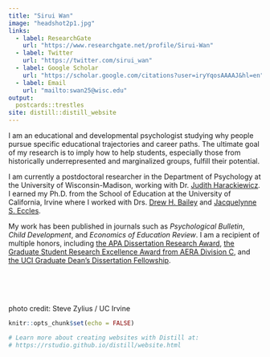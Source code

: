 ```yaml
---
title: "Sirui Wan" 
image: "headshot2p1.jpg" 
links:
  - label: ResearchGate
    url: "https://www.researchgate.net/profile/Sirui-Wan"
  - label: Twitter
    url: "https://twitter.com/sirui_wan"
  - label: Google Scholar
    url: "https://scholar.google.com/citations?user=iryYqosAAAAJ&hl=en"
  - label: Email
    url: "mailto:swan25@wisc.edu"
output:
  postcards::trestles
site: distill::distill_website
---
```


I am an educational and developmental psychologist studying why people pursue specific educational trajectories and career paths. The ultimate goal of my research is to imply how to help students, especially those from historically underrepresented and marginalized groups, fulfill their potential. 

I am currently a postdoctoral researcher in the Department of Psychology at the University of Wisconsin-Madison, working with Dr. [Judith Harackiewicz](https://psych.wisc.edu/staff/harackiewicz-judy/). I earned my Ph.D. from the School of Education at the University of California, Irvine where I worked with  Drs. [Drew H. Bailey](https://sites.uci.edu/dhbailey/) and [Jacquelynne S. Eccles](https://www.faculty.uci.edu/profile.cfm?faculty_id=5971).  

My work has been published in journals such as _Psychological Bulletin_, _Child Development_, and _Economics of Education Review_. I am a recipient of multiple honors, including [the APA Dissertation Research Award](https://www.apa.org/science/awards/2021-dissertation-research-award), [the Graduate Student Research Excellence Award from AERA Division C](https://www.aera.net/Division-C/Awards), and [the UCI Graduate Dean's Dissertation Fellowship](https://education.uci.edu/ucisoe_news/wan_gddf_june21).

<br>
<br>
<br>

photo credit: Steve Zylius / UC Irvine

```r
knitr::opts_chunk$set(echo = FALSE)

# Learn more about creating websites with Distill at:
# https://rstudio.github.io/distill/website.html

```

